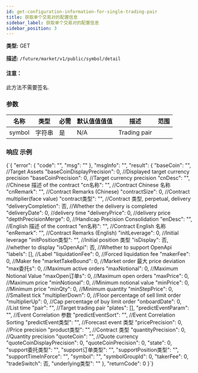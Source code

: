 ```yaml
---
id: get-configuration-information-for-single-trading-pair
title: 获取单个交易对的配置信息
sidebar_label: 获取单个交易对的配置信息
sidebar_position: 3
---
```


**类型:** GET

**描述:** `/future/market/v1/public/symbol/detail`

#### 注意：

此方法不需要签名.

### 参数

| 名称   | 类型   | 必需 | 默认值值值值 | 描述  | 范围 |
| ------ | ------ | --------- | ------- | ------------ | ------ |
| symbol | 字符串 | 是      | N/A     | Trading pair |        |

### 响应 示例


<CodeBlock language="json" title="响应">
  {`{
  "error": {
    "code": "",
    "msg": ""
  },
  "msgInfo": "",
  "result": {
    "baseCoin": "",      //Target Assets
    "baseCoinDisplayPrecision": 0,  //Displayed target currency precision
    "baseCoinPrecision": 0,  //Target currency precision
    "cnDesc": "",  //Chinese 描述 of the contract
    "cn名称": "",  //Contract Chinese 名称
    "cnRemark": "",  //Contract Remarks (Chinese)
    "contractSize": 0,  //Contract multiplier(face value)
    "contract类型": "",  //Contract 类型, perpetual, delivery
    "deliveryCompletion": 否, //Whether the delivery is completed
    "deliveryDate": 0,  //delivery time
    "deliveryPrice": 0,  //delivery price
    "depthPrecisionMerge": 0,  //Handicap Precision Consolidation
    "enDesc": "",      //English 描述 of the contract
    "en名称": "",      //Contract English 名称
    "enRemark": "",    //Contract Remarks (English)
    "initLeverage": 0,  //Initial leverage
    "initPosition类型": "",  //Initial position 类型
    "isDisplay": 否,      //whether to display
    "isOpenApi": 否,      //Whether to support OpenApi
    "labels": [],            //Label
    "liquidationFee": 0,     //Forced liquidation fee
    "makerFee": 0,           //Maker fee
    "marketTakeBound": 0,    //Market order 最大 price deviation
    "max委托s": 0,        //Maximum active orders
    "maxNotional": 0,        //Maximum Notional Value
    "maxOpen订单s": 0,      //Maximum open orders
    "maxPrice": 0,           //Maximum price
    "minNotional": 0,        //Minimum notional value
    "minPrice": 0,           //Minimum price
    "minQty": 0,             //Minimum quantity
    "minStepPrice": 0,       //Smallest tick
    "multiplierDown": 0,     //Floor percentage of sell limit order
    "multiplierUp": 0,       //Cap percentage of buy limit order
    "onboardDate": 0,        //List time
    "pair": "",              //Target trading pair
    "plates": [],
    "predictEventParam": "",   //Event Correlation 参数
    "predictEventSort": "",    //Event Correlation Sorting
    "predictEvent类型": "",    //Forecast event 类型
    "pricePrecision": 0,       //Price precision
    "product类型": "",         //Contract 类型
    "quantityPrecision": 0,    //Quantity precision
    "quoteCoin": "",           //Quote currency
    "quoteCoinDisplayPrecision": 0,
    "quoteCoinPrecision": 0,
    "state": 0,
    "support委托类型": "",
    "support订单类型": "",
    "supportPosition类型": "",
    "supportTimeInForce": "",
    "symbol": "",
    "symbolGroupId": 0,
    "takerFee": 0,
    "tradeSwitch": 否,
    "underlying类型": ""
  },
  "returnCode": 0
}`}
</CodeBlock>
